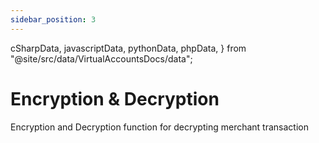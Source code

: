 ```yaml
---
sidebar_position: 3
---
```


  cSharpData,
  javascriptData,
  pythonData,
  phpData,
} from "@site/src/data/VirtualAccountsDocs/data";

# Encryption & Decryption

Encryption and Decryption function for decrypting merchant transaction

<AccordionLang items={javascriptData} />
<AccordionLang items={pythonData} />
<AccordionLang items={phpData} />
<AccordionLang items={cSharpData} />
